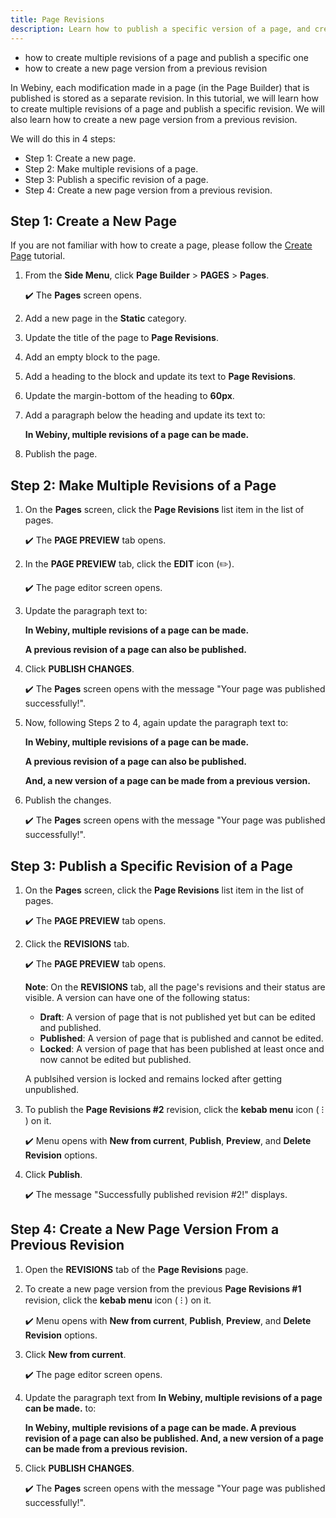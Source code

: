 ```yaml
---
title: Page Revisions
description: Learn how to publish a specific version of a page, and create a new version of a page by deriving from a previous revision.
---
```



<Alert type="success" title="WHAT YOU'LL LEARN">

- how to create multiple revisions of a page and publish a specific one
- how to create a new page version from a previous revision

</Alert>

In Webiny, each modification made in a page (in the Page Builder) that is published is stored as a separate revision. In this tutorial, we will learn how to create multiple revisions of a page and publish a specific revision. We will also learn how to create a new page version from a previous revision.

We will do this in 4 steps:

- Step 1: Create a new page.
- Step 2: Make multiple revisions of a page.
- Step 3: Publish a specific revision of a page.
- Step 4: Create a new page version from a previous revision.

## Step 1: Create a New Page

If you are not familiar with how to create a page, please follow the [Create Page](../essentials/create-page) tutorial.

1. From the **Side Menu**, click **Page Builder** > **PAGES** > **Pages**.

    ✔️ The **Pages** screen opens.

2. Add a new page in the **Static** category.

3. Update the title of the page to **Page Revisions**.

4. Add an empty block to the page.

5. Add a heading to the block and update its text to **Page Revisions**.

6. Update the margin-bottom of the heading to **60px**.

7. Add a paragraph below the heading and update its text to:
    
    **In Webiny, multiple revisions of a page can be made.**

8. Publish the page.


## Step 2: Make Multiple Revisions of a Page

1. On the **Pages** screen, click the **Page Revisions** list item in the list of pages.

    ✔️ The **PAGE PREVIEW** tab opens.

2. In the **PAGE PREVIEW** tab, click the **EDIT** icon (✏️).

    ✔️ The page editor screen opens.

3. Update the paragraph text to:

    **In Webiny, multiple revisions of a page can be made.**

    **A previous revision of a page can also be published.**

4. Click **PUBLISH CHANGES**.

    ✔️ The **Pages** screen opens with the message "Your page was published successfully!".

5. Now, following Steps 2 to 4, again update the paragraph text to:

    **In Webiny, multiple revisions of a page can be made.**

    **A previous revision of a page can also be published.**

    **And, a new version of a page can be made from a previous version.**

6. Publish the changes.

    ✔️ The **Pages** screen opens with the message "Your page was published successfully!".


## Step 3: Publish a Specific Revision of a Page

1. On the **Pages** screen, click the **Page Revisions** list item in the list of pages.

    ✔️ The **PAGE PREVIEW** tab opens.

2. Click the **REVISIONS** tab. 

    ✔️ The **PAGE PREVIEW** tab opens.

    **Note**: On the **REVISIONS** tab, all the page's revisions and their status are visible. A version can have one of the following status:

    - **Draft**: A version of page that is not published yet but can be edited and published.
    - **Published**: A version of page that is published and cannot be edited.
    - **Locked**: A version of page that has been published at least once and now cannot be edited but published. 
    
    A publsihed version is locked and remains locked after getting unpublished.

3. To publish the **Page Revisions #2** revision, click the **kebab menu** icon ( ⁝ ) on it.

    ✔️ Menu opens with **New from current**, **Publish**, **Preview**, and **Delete Revision** options.

4. Click **Publish**.

    ✔️ The message "Successfully published revision #2!" displays.


## Step 4: Create a New Page Version From a Previous Revision

1. Open the **REVISIONS** tab of the **Page Revisions** page.

2. To create a new page version from the previous **Page Revisions #1** revision, click the **kebab menu** icon ( ⁝ ) on it.

    ✔️ Menu opens with **New from current**, **Publish**, **Preview**, and **Delete Revision** options.

3. Click **New from current**.

    ✔️ The page editor screen opens.

4. Update the paragraph text from **In Webiny, multiple revisions of a page can be made.** to:

    **In Webiny, multiple revisions of a page can be made. A previous revision of a page can also be published. And, a new version of a page can be made from a previous revision.**

5. Click **PUBLISH CHANGES**.

    ✔️ The **Pages** screen opens with the message "Your page was published successfully!".
